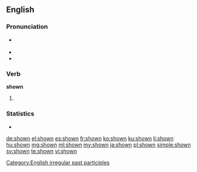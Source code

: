 ==English==

===Pronunciation===
* {{a|US}} {{IPA|/ˈʃoʊ̪n/}}
* {{audio|en-us-shown.ogg|Audio (US)}}
* {{rhymes|əʊn}}

===Verb===
'''shown'''

# {{past participle of|show}}

===Statistics===
* {{rank|mighty|Hart|social|923|shown|escape|Mr|shot}}

[[Category:English irregular past participles]]

[[de:shown]]
[[el:shown]]
[[es:shown]]
[[fr:shown]]
[[ko:shown]]
[[ku:shown]]
[[li:shown]]
[[hu:shown]]
[[mg:shown]]
[[ml:shown]]
[[my:shown]]
[[ja:shown]]
[[pl:shown]]
[[simple:shown]]
[[sv:shown]]
[[te:shown]]
[[vi:shown]]